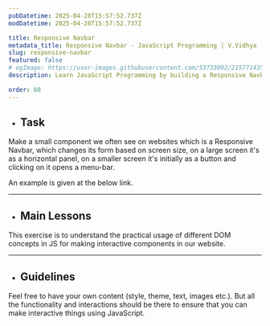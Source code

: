 ```yaml
---
pubDatetime: 2025-04-28T15:57:52.737Z
modDatetime: 2025-04-28T15:57:52.737Z

title: Responsive Navbar
metadata_title: Responsive Navbar - JavaScript Programming | V.Vidhya
slug: responsive-navbar
featured: false
# ogImage: https://user-images.githubusercontent.com/53733092/215771435-25408246-2309-4f8b-a781-1f3d93bdf0ec.png
description: Learn JavaScript Programming by building a Responsive Navbar for a website with V.Vidhya.

order: 60
---
```



- ## Task

Make a small component we often see on websites which is a Responsive Navbar, which changes its form based on screen size,
on a large screen it's as a horizontal panel, on a smaller screen it's initially as a button and clicking on it opens a menu-bar. 

An example is given at the below link. 

<LinkMd href="https://virtualvidhya.github.io/MiniProjects-JS/ResponsiveNavbar/" title="WebPage Preview" />

---

- ## Main Lessons

This exercise is to understand the practical usage of different DOM concepts in JS for making interactive components in our website.

---

- ## Guidelines

Feel free to have your own content (style, theme, text, images etc.). But all the functionality and interactions should be there to ensure that you can make interactive things using JavaScript.